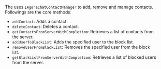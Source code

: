 <PlatformWrapper platform="ios">

The <Vg k="CHAT_SDK"/> uses `IAgoraChatContactManager` to add, remove and manage contacts. Followings are the core methods:

- `addContact`: Adds a contact.
- `deleteContact`: Deletes a contact.
- `getContactsFromServerWithCompletion`: Retrieves a list of contacts from the server.
- `addUserToBlackList`: Adds the specified user to the block list.
- `removeUserFromBlackList`: Removes the specified user from the block list.
- `getBlackListFromServerWithCompletion`: Retrieves a list of blocked users from the server.

</PlatformWrapper>